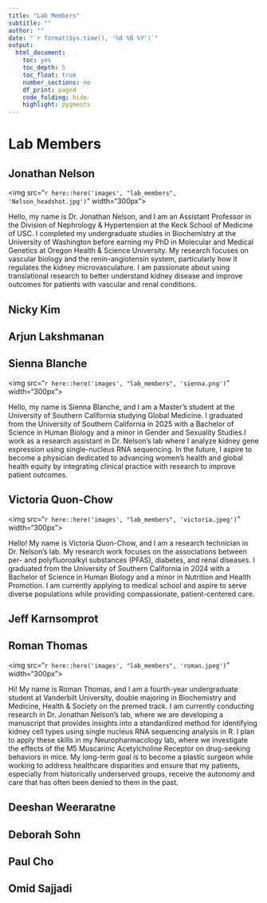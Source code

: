 ```yaml
---
title: "Lab Members"
subtitle: ""
author: ""
date: "`r format(Sys.time(), '%d %B %Y')`"
output:
  html_document: 
    toc: yes
    toc_depth: 5
    toc_float: true
    number_sections: no
    df_print: paged
    code_folding: hide
    highlight: pygments
---
```


# Lab Members 

## Jonathan Nelson

<img src="`r here::here('images', "lab_members", 'Nelson_headshot.jpg')`" width="300px">

Hello, my name is Dr. Jonathan Nelson, and I am an Assistant Professor in the Division of Nephrology & Hypertension at the Keck School of Medicine of USC. I completed my undergraduate studies in Biochemistry at the University of Washington before earning my PhD in Molecular and Medical Genetics at Oregon Health & Science University. My research focuses on vascular biology and the renin-angiotensin system, particularly how it regulates the kidney microvasculature. I am passionate about using translational research to better understand kidney disease and improve outcomes for patients with vascular and renal conditions.

## Nicky Kim

## Arjun Lakshmanan

## Sienna Blanche

<img src="`r here::here('images', "lab_members", 'sienna.png')`" width="300px">

Hello, my name is Sienna Blanche, and I am a Master's student at the University of Southern California studying Global Medicine.  I graduated from the University of Southern California in 2025 with a Bachelor of Science in Human Biology and a minor in Gender and Sexuality Studies.I work as a research assistant in Dr. Nelson's lab where I analyze kidney gene expression using single-nucleus RNA sequencing. In the future, I aspire to become a physician dedicated to advancing women’s health and global health equity by integrating clinical practice with research to improve patient outcomes.

## Victoria Quon-Chow

<img src="`r here::here('images', "lab_members", 'victoria.jpeg')`" width="300px">

Hello! My name is Victoria Quon-Chow, and I am a research technician in Dr. Nelson’s lab. My research work focuses on the associations between per- and polyfluoroalkyl substances (PFAS), diabetes, and renal diseases. I graduated from the University of Southern California in 2024 with a Bachelor of Science in Human Biology and a minor in Nutrition and Health Promotion. I am currently applying to medical school and aspire to serve diverse populations while providing compassionate, patient-centered care.

## Jeff Karnsomprot

## Roman Thomas

<img src="`r here::here('images', "lab_members", 'roman.jpeg')`" width="300px">

Hi! My name is Roman Thomas, and I am a fourth-year undergraduate student at Vanderbilt University, double majoring in Biochemistry and Medicine, Health & Society on the premed track. I am currently conducting research in Dr. Jonathan Nelson’s lab, where we are developing a manuscript that provides insights into a standardized method for identifying kidney cell types using single nucleus RNA sequencing analysis in R. I plan to apply these skills in my Neuropharmacology lab, where we investigate the effects of the M5 Muscarinic Acetylcholine Receptor on drug-seeking behaviors in mice. My long-term goal is to become a plastic surgeon while working to address healthcare disparities and ensure that my patients, especially from historically underserved groups, receive the autonomy and care that has often been denied to them in the past.

## Deeshan Weeraratne

## Deborah Sohn

## Paul Cho

## Omid Sajjadi


